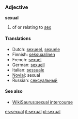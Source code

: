 ===Adjective===
'''sexual'''

# of or relating to [[sex]]

====Translations====
*Dutch: [[sexueel]], [[sexuele]]
*Finnish: [[seksuaalinen]]
*French: [[sexuel]]
*German: [[sexuell]]
*Italian: [[sessuale]]
*[[Novial]]: sexual
*Russian: [[сексуальный]]

====See also====
*[[WikiSaurus:sexual intercourse]]

[[es:sexual]]
[[it:sexual]]
[[pl:sexual]]